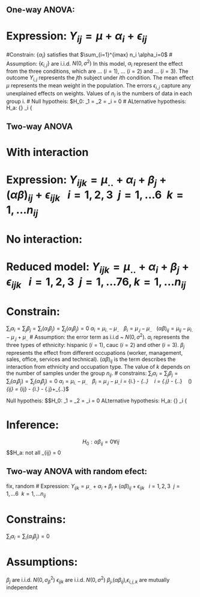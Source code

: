 ## One-way ANOVA:

# Expression: $Y_{ij} = \mu + \alpha_i + \epsilon_{ij}$
#Constrain: 
$\{ \alpha_i\}$ satisfies that $\sum_{i=1}^{imax} n_i \alpha_i=0$ 
# Assumption: $\{\epsilon_{i,j}\}$ are i.i.d. $N(0,\sigma^2)$
In this model, $\alpha_i$ represent the effect from the three conditions, which are ... ($i=1$), ... ($i=2$) and ... ($i=3$). 
The outcome $Y_{i,j}$ represents the $j$th subject under $i$th condition. 
The mean effect $\mu$ represents the mean weight in the population. 
The errors $\epsilon_{i,j}$ capture any unexplained effects on weights. 
Values of $n_i$ is the numbers of data in each group i. 
# Null hypotheis: 
$H_0: \alpha_1 = \alpha_2 = \alpha_i = 0
# ALternative hypothesis: 
H_a: {\rm not \ all\ } \alpha_i\ {\rm are\ the\ zero

## Two-way ANOVA
# With interaction
# Expression: $Y_{ijk} = \mu_{..} + \alpha_i + \beta_j +(\alpha\beta)_{ij} +\epsilon_{ijk} \ \ \ i=1,2,3 \ \ j=1,...6 \ \ k = 1,...n_{ij}$
# No interaction:
# Reduced model: $Y_{ijk} = \mu_{..} + \alpha_i + \beta_j +\epsilon_{ijk} \ \ \ i=1,2,3 \ \ j=1,...76, k = 1,...n_{ij}$ 
# Constrain: 
$\sum_i\alpha_i = \sum_j\beta_j  =\sum_i(\alpha_i\beta_j)  = \sum_j(\alpha_i\beta_j) = 0$
$\alpha_i = \mu_{i.} - \mu_{..} \ \ \ \beta_i = \mu_{.j} - \mu_{..} \ \ \ (\alpha\beta)_{ij} = \mu_{ij} - \mu_{i.} - \mu_{.j}+\mu_{..}$
# Assumption: the error term as i.i.d ~ $N(0,\sigma^2)$. 
$\alpha_i$ represents the three types of ethnicity: hispanic ($i=1$), cauc ($i=2$) and other ($i=3$). 
$\beta_j$ represents the effect from different occupations (worker, management, sales, office, services and technical). 
$(\alpha\beta)_{ij}$ is the term describes the interaction from ethnicity and occupation type. 
The value of $k$ depends on the number of samples under the group $n_{ij}$.
# constrains: $\sum_i\alpha_i = \sum_j\beta_j  =\sum_i(\alpha_i\beta_j)  = \sum_j(\alpha_i\beta_j) = 0$
$\alpha_i = \mu_{i.} - \mu_{..} \ \ \ \beta_i = \mu_{.j} - \mu_{..} 
$\alpha_i = \mu_{i.} - \mu_{..} \ \ \ \beta_i = \mu_{.j} - \mu_{..} \ \ \ (\alpha\beta)_{ij} = \mu_{ij} - \mu_{i.} - \mu_{.j}+\mu_{..}$

Null hypotheis: $$H_0: \alpha_1 = \alpha_2 = \alpha_i = 0
ALternative hypothesis: H_a: {\rm not \ all\ } \alpha_i\ {\rm are\ the\ zero

# Inference:
 $$H_0: \alpha\beta_{ij} = 0 \forall ij$$
 $$H_a: not all \alpha\beta_{ij} = 0


## Two-way ANOVA with random efect:
\alpha fix, \beta random
# Expression: 
$Y_{ijk} = \mu_{..} + \alpha_i + \beta_j +(\alpha\beta)_{ij} +\epsilon_{ijk} \ \ \ i=1,2,3 \ \ j=1,...6 \ \ k = 1,...n_{ij}$

# Constrains:
$\sum_i\alpha_i = \sum_i(\alpha_i\beta_j) = 0$

# Assumptions:
$\beta_{j}$ are i.i.d. $N(0,\sigma^2_{\beta})$
$\epsilon_{ijk}$ are i.i.d. $N(0,\sigma^2)$
${\beta_j}$,$(\alpha\beta_{ij})$,$\epsilon_{i,j,k}$ are mutually independent
